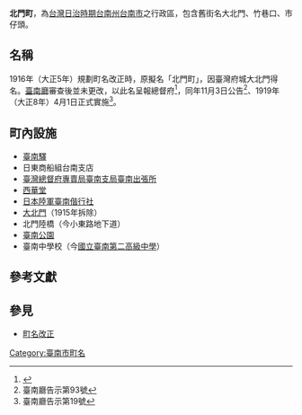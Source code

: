 {{japanese|japanese=北門町|kana=ほくもんちょう|romaji=Hokumonchō}}
'''北門町'''，為[[台灣日治時期|台灣日治時期]][[台南州|台南州]][[台南市|台南市]]之行政區，包含舊街名大北門、竹巷口、市仔頭。

== 名稱 ==
1916年（大正5年）規劃町名改正時，原擬名「北門町」，因臺灣府城大北門得名。[[臺南廳|臺南廳]]審查後並未更改，以此名呈報總督府<ref>{{Cite journal|title=〈從《臺南廳公文書》再探臺南市町名改正〉|author=黃偉嘉|url=https://www.th.gov.tw/new_index/upload/download/328fb12a3fd346505eb7aae25b429461.pdf|journal=《[[臺灣文獻|臺灣文獻]]》|issue=1|year=2015-03-31|volume=66|page=161－180|archiveurl=https://web.archive.org/web/20220211060231/https://www.th.gov.tw/new_index/upload/download/328fb12a3fd346505eb7aae25b429461.pdf|archivedate=2022-02-11|deadurl=no}}</ref>，同年11月3日公告<ref>臺南廳告示第93號</ref>、1919年（大正8年）4月1日正式實施<ref>臺南廳告示第19號</ref>。

== 町內設施 ==
*[[臺南車站|臺南驛]]
*日東商船組台南支店
*[[原臺灣總督府專賣局臺南支局臺南出張所|臺灣總督府專賣局臺南支局臺南出張所]]
*[[西華堂|西華堂]]
*[[原日本陸軍臺南偕行社|日本陸軍臺南偕行社]]
*[[拱辰門_(臺南市)|大北門]]（1915年拆除）
*北門陸橋（今小東路地下道）
*[[臺南公園|臺南公園]]
*臺南中學校（今[[國立臺南第二高級中學|國立臺南第二高級中學]]）

==參考文獻==
{{reflist}}

==參見==
*[[町名改正|町名改正]]

{{臺南市舊町名}}

[[Category:臺南市町名|Category:臺南市町名]]